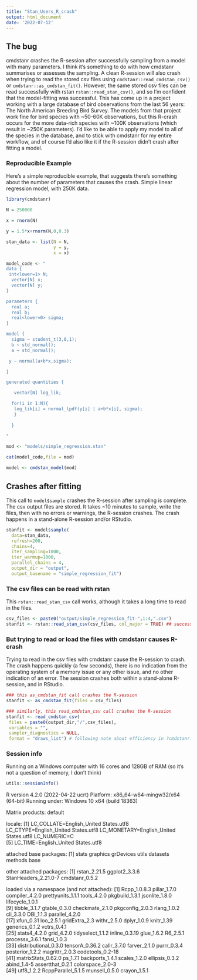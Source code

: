 ```yaml
---
title: "Stan_Users_R_crash"
output: html_document
date: '2022-07-12'
---
```


## The bug

cmdstanr crashes the R-session after successfully sampling from a model with many parameters. I think it's something to do with how cmdstanr summarises or assesses the sampling. A clean R-session will also crash when trying to read the stored csv files using `cmdstanr::read_cmdstan_csv()` or `cmdstanr::as_cmdstan_fit()`. However, the same stored csv files can be read successfully with rstan `rstan::read_stan_csv()`, and so I'm confident that the model-fitting was successful. 
This has come up in a project working with a large database of bird observations from the last 56 years: The North American Breeding Bird Survey. The models from that project work fine for bird species with ~50-60K observations, but this R-crash occurs for the more data-rich species with ~100K observations (which result in ~250K parameters). I'd like to be able to apply my model to all of the species in the database, and to stick with cmdstanr for my entire workflow, and of course I'd also like it if the R-session didn't crash after fitting a model.

### Reproducible Example
Here's a simple reproducible example, that suggests there's something about the number of parameters that causes the crash. 
Simple linear regression model, with 250K data.

```r
library(cmdstanr)

N = 250000

x = rnorm(N)

y = 1.5*x+rnorm(N,0,0.3)

stan_data <- list(N = N,
                  y = y,
                  x = x)

model_code <- "
data {
 int<lower=1> N;
  vector[N] x;             
  vector[N] y;               
}

parameters {
  real a; 
  real b;
  real<lower=0> sigma;    
}

model {
  sigma ~ student_t(3,0,1); 
  b ~ std_normal();
  a ~ std_normal();

 y ~ normal(a+b*x,sigma); 

}

generated quantities {

   vector[N] log_lik; 

  for(i in 1:N){
   log_lik[i] = normal_lpdf(y[i] | a+b*x[i], sigma);
   }
 
  }

"

mod <- "models/simple_regression.stan"

cat(model_code,file = mod)

model <- cmdstan_model(mod)

```

## Crashes after fitting

This call to `model$sample` crashes the R-session after sampling is complete. The csv output files are stored. It takes ~10 minutes to sample, write the files, then with no errors or warnings, the R-session crashes. The crash happens in a stand-alone R-session and/or RStudio.

```r

stanfit <- model$sample(
  data=stan_data,
  refresh=200,
  chains=4, 
  iter_sampling=1000,
  iter_warmup=1000,
  parallel_chains = 4,
  output_dir = "output",
  output_basename = "simple_regression_fit")


```

### The csv files can be read with rstan

This `rstan::read_stan_csv` call works, although it takes a long time to read in the files.

```r
csv_files <- paste0("output/simple_regression_fit-",1:4,".csv")
stanfit <- rstan::read_stan_csv(csv_files, col_major = TRUE) ## successful reading of csv files with rstan
```

### But trying to read or load the files with cmdstanr causes R-crash

Trying to read in the csv files with cmdstanr cause the R-session to crash. The crash happens quickly (a few seconds), there is no indication from the operating system of a memory issue or any other issue, and no other indication of an error. The session crashes both within a stand-alone R-session, and in RStudio.

```r
### this as_cmdstan_fit call crashes the R-session
stanfit <- as_cmdstan_fit(files = csv_files)

### similarly, this read_cmdstan_csv call crashes the R-session
stanfit <- read_cmdstan_csv(
 files = paste0(output_dir,"/",csv_files),
 variables = "",
 sampler_diagnostics = NULL,
 format = "draws_list") # following note about efficiency in ?cmdstanr::draws


```


### Session info
Running on a Windows computer with 16 cores and 128GB of RAM (so it's not a question of memory, I don't think)
```r

utils::sessionInfo()
```

R version 4.2.0 (2022-04-22 ucrt)
Platform: x86_64-w64-mingw32/x64 (64-bit)
Running under: Windows 10 x64 (build 18363)

Matrix products: default

locale:
[1] LC_COLLATE=English_United States.utf8  LC_CTYPE=English_United States.utf8    LC_MONETARY=English_United States.utf8 LC_NUMERIC=C                          
[5] LC_TIME=English_United States.utf8    

attached base packages:
[1] stats     graphics  grDevices utils     datasets  methods   base     

other attached packages:
[1] rstan_2.21.5         ggplot2_3.3.6        StanHeaders_2.21.0-7 cmdstanr_0.5.2      

loaded via a namespace (and not attached):
 [1] Rcpp_1.0.8.3         pillar_1.7.0         compiler_4.2.0       prettyunits_1.1.1    tools_4.2.0          pkgbuild_1.3.1       jsonlite_1.8.0       lifecycle_1.0.1     
 [9] tibble_3.1.7         gtable_0.3.0         checkmate_2.1.0      pkgconfig_2.0.3      rlang_1.0.2          cli_3.3.0            DBI_1.1.3            parallel_4.2.0      
[17] xfun_0.31            loo_2.5.1            gridExtra_2.3        withr_2.5.0          dplyr_1.0.9          knitr_1.39           generics_0.1.2       vctrs_0.4.1         
[25] stats4_4.2.0         grid_4.2.0           tidyselect_1.1.2     inline_0.3.19        glue_1.6.2           R6_2.5.1             processx_3.6.1       fansi_1.0.3         
[33] distributional_0.3.0 tensorA_0.36.2       callr_3.7.0          farver_2.1.0         purrr_0.3.4          posterior_1.2.2      magrittr_2.0.3       codetools_0.2-18    
[41] matrixStats_0.62.0   ps_1.7.1             backports_1.4.1      scales_1.2.0         ellipsis_0.3.2       abind_1.4-5          assertthat_0.2.1     colorspace_2.0-3    
[49] utf8_1.2.2           RcppParallel_5.1.5   munsell_0.5.0        crayon_1.5.1  




